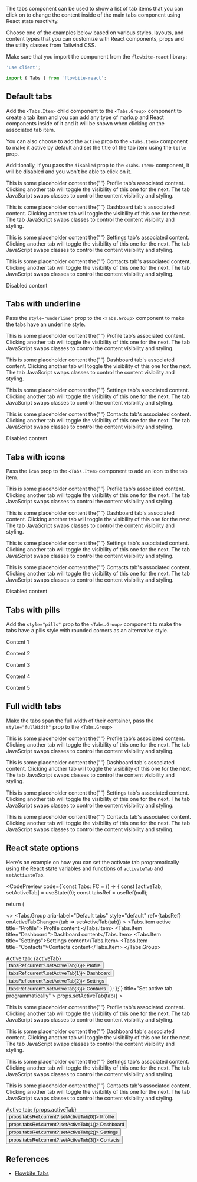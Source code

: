 
The tabs component can be used to show a list of tab items that you can click on to change the content inside of the main tabs component using React state reactivity.

Choose one of the examples below based on various styles, layouts, and content types that you can customize with React components, props and the utility classes from Tailwind CSS.

Make sure that you import the component from the `flowbite-react` library:

```jsx
'use client';

import { Tabs } from 'flowbite-react';
```

## Default tabs

Add the `<Tabs.Item>` child component to the `<Tabs.Group>` component to create a tab item and you can add any type of markup and React components inside of it and it will be shown when clicking on the associated tab item.

You can also choose to add the `active` prop to the `<Tabs.Item>` component to make it active by default and set the title of the tab item using the `title` prop.

Additionally, if you pass the `disabled` prop to the `<Tabs.Item>` component, it will be disabled and you won't be able to click on it.

<CodePreview title="Default tabs">
  <Tabs.Group aria-label="Default tabs" style="default">
    <Tabs.Item active title="Profile">
      <p className="text-sm text-gray-500 dark:text-gray-400">
        This is some placeholder content the{' '}
        <span className="font-medium text-gray-800 dark:text-white">Profile tab's associated content</span>. Clicking
        another tab will toggle the visibility of this one for the next. The tab JavaScript swaps classes to control the
        content visibility and styling.
      </p>
    </Tabs.Item>
    <Tabs.Item title="Dashboard">
      <p className="text-sm text-gray-500 dark:text-gray-400">
        This is some placeholder content the{' '}
        <span className="font-medium text-gray-800 dark:text-white">Dashboard tab's associated content</span>. Clicking
        another tab will toggle the visibility of this one for the next. The tab JavaScript swaps classes to control the
        content visibility and styling.
      </p>
    </Tabs.Item>
    <Tabs.Item title="Settings">
      <p className="text-sm text-gray-500 dark:text-gray-400">
        This is some placeholder content the{' '}
        <span className="font-medium text-gray-800 dark:text-white">Settings tab's associated content</span>. Clicking
        another tab will toggle the visibility of this one for the next. The tab JavaScript swaps classes to control the
        content visibility and styling.
      </p>
    </Tabs.Item>
    <Tabs.Item title="Contacts">
      <p className="text-sm text-gray-500 dark:text-gray-400">
        This is some placeholder content the{' '}
        <span className="font-medium text-gray-800 dark:text-white">Contacts tab's associated content</span>. Clicking
        another tab will toggle the visibility of this one for the next. The tab JavaScript swaps classes to control the
        content visibility and styling.
      </p>
    </Tabs.Item>
    <Tabs.Item disabled title="Disabled">
      Disabled content
    </Tabs.Item>
  </Tabs.Group>
</CodePreview>

## Tabs with underline

Pass the `style="underline"` prop to the `<Tabs.Group>` component to make the tabs have an underline style.

<CodePreview title="Tabs with underline">
  <Tabs.Group aria-label="Tabs with underline" style="underline">
    <Tabs.Item active title="Profile">
      <p className="text-sm text-gray-500 dark:text-gray-400">
        This is some placeholder content the{' '}
        <span className="font-medium text-gray-800 dark:text-white">Profile tab's associated content</span>. Clicking
        another tab will toggle the visibility of this one for the next. The tab JavaScript swaps classes to control the
        content visibility and styling.
      </p>
    </Tabs.Item>
    <Tabs.Item title="Dashboard">
      <p className="text-sm text-gray-500 dark:text-gray-400">
        This is some placeholder content the{' '}
        <span className="font-medium text-gray-800 dark:text-white">Dashboard tab's associated content</span>. Clicking
        another tab will toggle the visibility of this one for the next. The tab JavaScript swaps classes to control the
        content visibility and styling.
      </p>
    </Tabs.Item>
    <Tabs.Item title="Settings">
      <p className="text-sm text-gray-500 dark:text-gray-400">
        This is some placeholder content the{' '}
        <span className="font-medium text-gray-800 dark:text-white">Settings tab's associated content</span>. Clicking
        another tab will toggle the visibility of this one for the next. The tab JavaScript swaps classes to control the
        content visibility and styling.
      </p>
    </Tabs.Item>
    <Tabs.Item title="Contacts">
      <p className="text-sm text-gray-500 dark:text-gray-400">
        This is some placeholder content the{' '}
        <span className="font-medium text-gray-800 dark:text-white">Contacts tab's associated content</span>. Clicking
        another tab will toggle the visibility of this one for the next. The tab JavaScript swaps classes to control the
        content visibility and styling.
      </p>
    </Tabs.Item>
    <Tabs.Item disabled title="Disabled">
      Disabled content
    </Tabs.Item>
  </Tabs.Group>
</CodePreview>

## Tabs with icons

Pass the `icon` prop to the `<Tabs.Item>` component to add an icon to the tab item.

<CodePreview title="Tabs with icons">
  <Tabs.Group aria-label="Tabs with icons" style="underline">
    <Tabs.Item active title="Profile" icon={HiUserCircle}>
      <p className="text-sm text-gray-500 dark:text-gray-400">
        This is some placeholder content the{' '}
        <span className="font-medium text-gray-800 dark:text-white">Profile tab's associated content</span>. Clicking
        another tab will toggle the visibility of this one for the next. The tab JavaScript swaps classes to control the
        content visibility and styling.
      </p>
    </Tabs.Item>
    <Tabs.Item title="Dashboard" icon={MdDashboard}>
      <p className="text-sm text-gray-500 dark:text-gray-400">
        This is some placeholder content the{' '}
        <span className="font-medium text-gray-800 dark:text-white">Dashboard tab's associated content</span>. Clicking
        another tab will toggle the visibility of this one for the next. The tab JavaScript swaps classes to control the
        content visibility and styling.
      </p>
    </Tabs.Item>
    <Tabs.Item title="Settings" icon={HiAdjustments}>
      <p className="text-sm text-gray-500 dark:text-gray-400">
        This is some placeholder content the{' '}
        <span className="font-medium text-gray-800 dark:text-white">Settings tab's associated content</span>. Clicking
        another tab will toggle the visibility of this one for the next. The tab JavaScript swaps classes to control the
        content visibility and styling.
      </p>
    </Tabs.Item>
    <Tabs.Item title="Contacts" icon={HiClipboardList}>
      <p className="text-sm text-gray-500 dark:text-gray-400">
        This is some placeholder content the{' '}
        <span className="font-medium text-gray-800 dark:text-white">Contacts tab's associated content</span>. Clicking
        another tab will toggle the visibility of this one for the next. The tab JavaScript swaps classes to control the
        content visibility and styling.
      </p>
    </Tabs.Item>
    <Tabs.Item disabled title="Disabled">
      Disabled content
    </Tabs.Item>
  </Tabs.Group>
</CodePreview>

## Tabs with pills

Add the `style="pills"` prop to the `<Tabs.Group>` component to make the tabs have a pills style with rounded corners as an alternative style.

<CodePreview title="Pills tabs">
  <Tabs.Group aria-label="Pills" style="pills">
    <Tabs.Item active title="Tab 1">
      <p className="text-sm text-gray-500 dark:text-gray-400">Content 1</p>
    </Tabs.Item>
    <Tabs.Item title="Tab 2">
      <p className="text-sm text-gray-500 dark:text-gray-400">Content 2</p>
    </Tabs.Item>
    <Tabs.Item title="Tab 3">
      <p className="text-sm text-gray-500 dark:text-gray-400">Content 3</p>
    </Tabs.Item>
    <Tabs.Item title="Tab 4">
      <p className="text-sm text-gray-500 dark:text-gray-400">Content 4</p>
    </Tabs.Item>
    <Tabs.Item disabled title="Tab 5">
      <p className="text-sm text-gray-500 dark:text-gray-400">Content 5</p>
    </Tabs.Item>
  </Tabs.Group>
</CodePreview>

## Full width tabs

Make the tabs span the full width of their container, pass the `style="fullWidth"` prop to the `<Tabs.Group>`

<CodePreview title="Full width tabs">
  <Tabs.Group aria-label="Full width tabs" style="fullWidth">
    <Tabs.Item active title="Profile">
      <p className="text-sm text-gray-500 dark:text-gray-400">
        This is some placeholder content the{' '}
        <span className="font-medium text-gray-800 dark:text-white">Profile tab's associated content</span>. Clicking
        another tab will toggle the visibility of this one for the next. The tab JavaScript swaps classes to control the
        content visibility and styling.
      </p>
    </Tabs.Item>
    <Tabs.Item title="Dashboard">
      <p className="text-sm text-gray-500 dark:text-gray-400">
        This is some placeholder content the{' '}
        <span className="font-medium text-gray-800 dark:text-white">Dashboard tab's associated content</span>. Clicking
        another tab will toggle the visibility of this one for the next. The tab JavaScript swaps classes to control the
        content visibility and styling.
      </p>
    </Tabs.Item>
    <Tabs.Item title="Settings">
      <p className="text-sm text-gray-500 dark:text-gray-400">
        This is some placeholder content the{' '}
        <span className="font-medium text-gray-800 dark:text-white">Settings tab's associated content</span>. Clicking
        another tab will toggle the visibility of this one for the next. The tab JavaScript swaps classes to control the
        content visibility and styling.
      </p>
    </Tabs.Item>
    <Tabs.Item title="Contacts">
      <p className="text-sm text-gray-500 dark:text-gray-400">
        This is some placeholder content the{' '}
        <span className="font-medium text-gray-800 dark:text-white">Contacts tab's associated content</span>. Clicking
        another tab will toggle the visibility of this one for the next. The tab JavaScript swaps classes to control the
        content visibility and styling.
      </p>
    </Tabs.Item>
  </Tabs.Group>
</CodePreview>

## React state options

Here's an example on how you can set the activate tab programatically using the React state variables and functions of `activateTab` and `setActivateTab`.

<CodePreview
        code={`const Tabs: FC = () => {
const [activeTab, setActiveTab] = useState<number>(0);
const tabsRef = useRef<TabsRef>(null);

return (

<>
<Tabs.Group
aria-label="Default tabs"
style="default"
ref={tabsRef}
onActiveTabChange={tab => setActiveTab(tab)} >
<Tabs.Item active title="Profile">
Profile content
</Tabs.Item>
<Tabs.Item title="Dashboard">Dashboard content</Tabs.Item>
<Tabs.Item title="Settings">Settings content</Tabs.Item>
<Tabs.Item title="Contacts">Contacts content</Tabs.Item>
</Tabs.Group>
<div>Active tab: {activeTab}</div>
<Button.Group>
<Button color="gray" onClick={() => tabsRef.current?.setActiveTab(0)}>
Profile
</Button>
<Button color="gray" onClick={() => tabsRef.current?.setActiveTab(1)}>
Dashboard
</Button>
<Button color="gray" onClick={() => tabsRef.current?.setActiveTab(2)}>
Settings
</Button>
<Button color="gray" onClick={() => tabsRef.current?.setActiveTab(3)}>
Contacts
</Button>
</Button.Group>
</>
);
};`}
        title="Set active tab programmatically"
      >
        <Tabs.Group
          aria-label="Default tabs"
          style="default"
          ref={props.tabsRef}
          onActiveTabChange={(tab) => props.setActiveTab(tab)}
        >
          <Tabs.Item active title="Profile">
      <p className="text-sm text-gray-500 dark:text-gray-400">
        This is some placeholder content the{' '}
        <span className="font-medium text-gray-800 dark:text-white">Profile tab's associated content</span>. Clicking
        another tab will toggle the visibility of this one for the next. The tab JavaScript swaps classes to control the
        content visibility and styling.
      </p>
    </Tabs.Item>
    <Tabs.Item title="Dashboard">
      <p className="text-sm text-gray-500 dark:text-gray-400">
        This is some placeholder content the{' '}
        <span className="font-medium text-gray-800 dark:text-white">Dashboard tab's associated content</span>. Clicking
        another tab will toggle the visibility of this one for the next. The tab JavaScript swaps classes to control the
        content visibility and styling.
      </p>
    </Tabs.Item>
    <Tabs.Item title="Settings">
      <p className="text-sm text-gray-500 dark:text-gray-400">
        This is some placeholder content the{' '}
        <span className="font-medium text-gray-800 dark:text-white">Settings tab's associated content</span>. Clicking
        another tab will toggle the visibility of this one for the next. The tab JavaScript swaps classes to control the
        content visibility and styling.
      </p>
    </Tabs.Item>
    <Tabs.Item title="Contacts">
      <p className="text-sm text-gray-500 dark:text-gray-400">
        This is some placeholder content the{' '}
        <span className="font-medium text-gray-800 dark:text-white">Contacts tab's associated content</span>. Clicking
        another tab will toggle the visibility of this one for the next. The tab JavaScript swaps classes to control the
        content visibility and styling.
      </p>
    </Tabs.Item>
  </Tabs.Group>
  <div className="pt-2 pb-4 text-sm text-gray-500 dark:text-gray-400">Active tab: {props.activeTab}</div>
  <Button.Group>
    <Button color="gray" onClick={() => props.tabsRef.current?.setActiveTab(0)}>
      Profile
    </Button>
    <Button color="gray" onClick={() => props.tabsRef.current?.setActiveTab(1)}>
      Dashboard
    </Button>
    <Button color="gray" onClick={() => props.tabsRef.current?.setActiveTab(2)}>
      Settings
    </Button>
    <Button color="gray" onClick={() => props.tabsRef.current?.setActiveTab(3)}>
      Contacts
    </Button>
  </Button.Group>
</CodePreview>

## References

- [Flowbite Tabs](https://flowbite.com/docs/components/tabs/)
